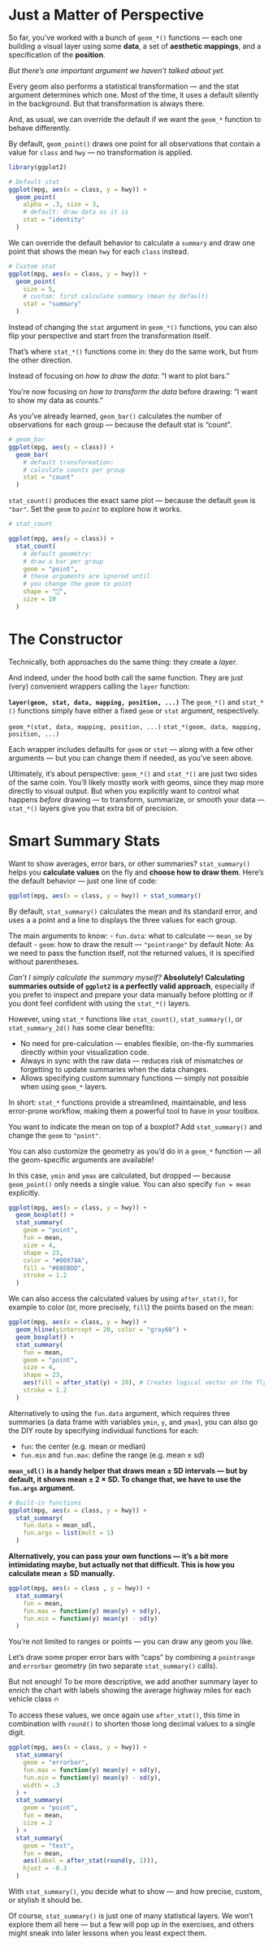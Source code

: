 # Just a Matter of Perspective

So far, you’ve worked with a bunch of `geom_*()` functions — each one building a visual layer using some **data**, a set of **aesthetic mappings**, and a specification of the **position**.

*But there’s one important argument we haven’t talked about yet.*

Every geom also performs a statistical transformation — and the stat argument determines which one. Most of the time, it uses a default silently in the background. But that transformation is always there.

And, as usual, we can override the default if we want the `geom_*` function to behave differently.

By default, `geom_point()` draws one point for all observations that contain a value for `class` and `hwy` — no transformation is applied.

```r
library(ggplot2)

# Default stat
ggplot(mpg, aes(x = class, y = hwy)) +
  geom_point(
    alpha = .3, size = 3,
    # default: draw data as it is
    stat = "identity"
  )

```

We can override the default behavior to calculate a `summary` and draw one point that shows the mean `hwy` for each `class` instead.

```r
# Custom stat
ggplot(mpg, aes(x = class, y = hwy)) + 
  geom_point(
    size = 5,
    # custom: first calculate summary (mean by default)
    stat = "summary"
  )
```

Instead of changing the `stat` argument in `geom_*()` functions, you can also flip your perspective and start from the transformation itself.

That’s where `stat_*()` functions come in: they do the same work, but from the other direction.

Instead of focusing on *how to draw the data*: "I want to plot bars."

You're now focusing on *how to transform the data* before drawing: "I want to show my data as counts."

As you've already learned, `geom_bar()` calculates the number of observations for each group — because the default stat is "count".

```r
# geom_bar
ggplot(mpg, aes(y = class)) +
  geom_bar(
    # default transformation:
    # calculate counts per group
    stat = "count"
  )
```

`stat_count()` produces the exact same plot — because the default `geom` is `"bar"`. Set the `geom` to *`point`* to explore how it works.

```r
# stat_count

ggplot(mpg, aes(y = class)) +
  stat_count(
    # default geometry:
    # draw a bar per group
    geom = "point",
    # these arguments are ignored until
    # you change the geom to point
    shape = "🚗",
    size = 10
  )
```

# The Constructor

Technically, both approaches do the same thing: they create a *layer*.

And indeed, under the hood both call the same function. They are just (very) convenient wrappers calling the `layer` function:

**`layer(geom, stat, data, mapping, position, ...)`**
The `geom_*()` and `stat_*()` functions simply have either a fixed `geom` or `stat` argument, respectively.

`geom_*(stat, data, mapping, position, ...)`
`stat_*(geom, data, mapping, position, ...)`

Each wrapper includes defaults for `geom` or `stat` — along with a few other arguments — but you can change them if needed, as you’ve seen above.

Ultimately, it’s about perspective: `geom_*()` and `stat_*()` are just two sides of the same coin. You’ll likely mostly work with geoms, since they map more directly to visual output. But when you explicitly want to control what happens _before_ drawing — to transform, summarize, or smooth your data — `stat_*()` layers give you that extra bit of precision.

# Smart Summary Stats

Want to show averages, error bars, or other summaries? `stat_summary()` helps you **calculate values** on the fly and **choose how to draw them**.
Here’s the default behavior — just one line of code:

```r
ggplot(mpg, aes(x = class, y = hwy)) + stat_summary()
```

By default, `stat_summary()` calculates the mean and its standard error, 
and uses a a point and a line to displays the three values for each group.

The main arguments to know: 
- `fun.data`: what to calculate — `mean_se` by default
- `geom`: how to draw the result — `"pointrange"` by default
Note: As we need to pass the function itself, not the returned values, it is specified without parentheses.

_Can't I simply calculate the summary myself?_
**Absolutely! Calculating summaries outside of `ggplot2` is a perfectly valid approach**, especially if you prefer to inspect and prepare your data manually before plotting or if you dont feel confident with using the `stat_*()` layers.

However, using `stat_*` functions like `stat_count()`, `stat_summary()`, or `stat_summary_2d()` has some clear benefits:

* No need for pre-calculation — enables flexible, on-the-fly summaries directly within your visualization code.
* Always in sync with the raw data — reduces risk of mismatches or forgetting to update summaries when the data changes.
* Allows specifying custom summary functions — simply not possible when using `geom_*` layers.

In short: `stat_*` functions provide a streamlined, maintainable, and less error-prone workflow, making them a powerful tool to have in your toolbox.

You want to indicate the mean on top of a boxplot? Add `stat_summary()` and change the `geom` to `"point"`.

You can also customize the geometry as you'd do in a `geom_*` function — all the geom-specific arguments are available!

In this case, `ymin` and `ymax` are calculated, but dropped — because `geom_point()` only needs a single value. You can also specify `fun = mean` explicitly.

```r
ggplot(mpg, aes(x = class, y = hwy)) +
  geom_boxplot() +
  stat_summary(
    geom = "point",
    fun = mean,
    size = 4,
    shape = 23,
    color = "#00978A",
    fill = "#88EBDD",
    stroke = 1.2
  )
```
We can also access the calculated values by using `after_stat()`, for example to color (or, more precisely, `fill`) the points based on the mean:

```r
ggplot(mpg, aes(x = class, y = hwy)) +
  geom_hline(yintercept = 20, color = "gray60") +
  geom_boxplot() +
  stat_summary(
    fun = mean,
    geom = "point",
    size = 4,
    shape = 23,
    aes(fill = after_stat(y) > 20), # Creates logical vector on the fly to color values in each group below/above mean
    stroke = 1.2
  )
```
Alternatively to using the `fun.data` argument, which requires three summaries (a data frame with variables `ymin`, `y`, and `ymax`), you can also go the DIY route by specifying individual functions for each: 

- `fun`: the center (e.g. mean or median)
- `fun.min` and `fun.max`: define the range (e.g. mean ± sd)

**`mean_sdl()` is a handy helper that draws mean ± SD intervals — but by default, it shows mean ± 2 × SD. To change that, we have to use the `fun.args` argument.**
```r
# Built-in functions
ggplot(mpg, aes(x = class, y = hwy)) + 
  stat_summary(
    fun.data = mean_sdl,
    fun.args = list(mult = 1)
  )
```
**Alternatively, you can pass your own functions — it's a bit more intimidating maybe, but actually not that difficult. This is how you calculate mean ± SD manually.**

```r
ggplot(mpg, aes(x = class , y = hwy)) +
  stat_summary(
    fun = mean,
    fun.max = function(y) mean(y) + sd(y),
    fun.min = function(y) mean(y) - sd(y)
  )
```
You’re not limited to ranges or points — you can draw any geom you like.

Let's draw some proper error bars with "caps" by combining a `pointrange` and `errorbar` geometry (in two separate `stat_summary()` calls).

But not enough! To be more descriptive, we add another summary layer to enrich the chart with labels showing the average highway miles for each vehicle class 🔥

To access these values, we once again use `after_stat()`, this time in combination with `round()` to shorten those long decimal values to a single digit.

```r
ggplot(mpg, aes(x = class, y = hwy)) +
  stat_summary(
    geom = "errorbar",
    fun.max = function(y) mean(y) + sd(y),
    fun.min = function(y) mean(y) - sd(y),
    width = .3
  ) +
  stat_summary(
    geom = "point",
    fun = mean,
    size = 2
  ) +
  stat_summary(
    geom = "text",
    fun = mean,
    aes(label = after_stat(round(y, 1))),
    hjust = -0.3
  )
```
With `stat_summary()`, you decide what to show — and how precise, custom, or stylish it should be.

Of course, `stat_summary()` is just one of many statistical layers. We won’t explore them all here — but a few will pop up in the exercises, and others might sneak into later lessons when you least expect them.


